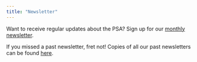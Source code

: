 ```yaml
---
title: "Newsletter"
---
```


Want to receive regular updates about the PSA? Sign up for our [monthly newsletter](https://psysciacc.us18.list-manage.com/subscribe?u=f8bacf294e5a46e350b638374&id=35f4b6c03f).

If you missed a past newsletter, fret not! Copies of all our past newsletters can be found [here](https://us18.campaign-archive.com/home/?u=f8bacf294e5a46e350b638374&id=35f4b6c03f).

